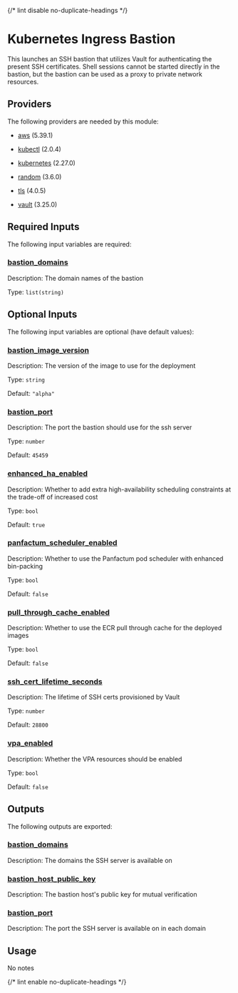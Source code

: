 
{/* lint disable no-duplicate-headings */}

# Kubernetes Ingress Bastion

<ModuleHeader name="kube_bastion" sourceHref="https://github.com/Panfactum/stack/tree/__PANFACTUM_VERSION_EDGE__/packages/infrastructure/kube_bastion" status="stable" type="direct" />

This launches an SSH bastion that utilizes Vault for authenticating the present SSH certificates.
Shell sessions cannot be started directly in the bastion, but the bastion can be used as a proxy
to private network resources.

## Providers

The following providers are needed by this module:

* [aws](https://registry.terraform.io/providers/hashicorp/aws/5.39.1/docs) (5.39.1)

* [kubectl](#requirement_kubectl) (2.0.4)

* [kubernetes](https://registry.terraform.io/providers/hashicorp/kubernetes/2.27.0/docs) (2.27.0)

* [random](https://registry.terraform.io/providers/hashicorp/random/3.6.0/docs) (3.6.0)

* [tls](#requirement_tls) (4.0.5)

* [vault](https://registry.terraform.io/providers/hashicorp/vault/3.25.0/docs) (3.25.0)

## Required Inputs

The following input variables are required:

### <a name="input_bastion_domains" /> [bastion\_domains](#input_bastion_domains)

Description: The domain names of the bastion

Type: `list(string)`

## Optional Inputs

The following input variables are optional (have default values):

### <a name="input_bastion_image_version" /> [bastion\_image\_version](#input_bastion_image_version)

Description: The version of the image to use for the deployment

Type: `string`

Default: `"alpha"`

### <a name="input_bastion_port" /> [bastion\_port](#input_bastion_port)

Description: The port the bastion should use for the ssh server

Type: `number`

Default: `45459`

### <a name="input_enhanced_ha_enabled" /> [enhanced\_ha\_enabled](#input_enhanced_ha_enabled)

Description: Whether to add extra high-availability scheduling constraints at the trade-off of increased cost

Type: `bool`

Default: `true`

### <a name="input_panfactum_scheduler_enabled" /> [panfactum\_scheduler\_enabled](#input_panfactum_scheduler_enabled)

Description: Whether to use the Panfactum pod scheduler with enhanced bin-packing

Type: `bool`

Default: `false`

### <a name="input_pull_through_cache_enabled" /> [pull\_through\_cache\_enabled](#input_pull_through_cache_enabled)

Description: Whether to use the ECR pull through cache for the deployed images

Type: `bool`

Default: `false`

### <a name="input_ssh_cert_lifetime_seconds" /> [ssh\_cert\_lifetime\_seconds](#input_ssh_cert_lifetime_seconds)

Description: The lifetime of SSH certs provisioned by Vault

Type: `number`

Default: `28800`

### <a name="input_vpa_enabled" /> [vpa\_enabled](#input_vpa_enabled)

Description: Whether the VPA resources should be enabled

Type: `bool`

Default: `false`

## Outputs

The following outputs are exported:

### <a name="output_bastion_domains" /> [bastion\_domains](#output_bastion_domains)

Description: The domains the SSH server is available on

### <a name="output_bastion_host_public_key" /> [bastion\_host\_public\_key](#output_bastion_host_public_key)

Description: The bastion host's public key for mutual verification

### <a name="output_bastion_port" /> [bastion\_port](#output_bastion_port)

Description: The port the SSH server is available on in each domain

## Usage

No notes

{/* lint enable no-duplicate-headings */}
